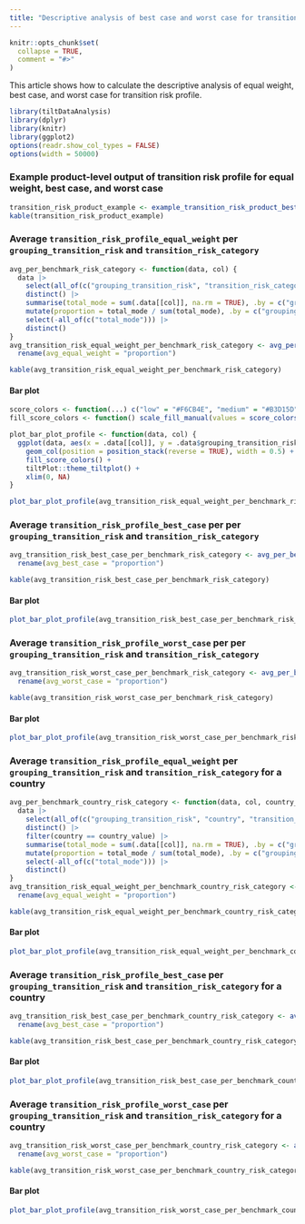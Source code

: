 ```yaml
---
title: "Descriptive analysis of best case and worst case for transition risk profile"
---
```


```r
knitr::opts_chunk$set(
  collapse = TRUE,
  comment = "#>"
)
```

This article shows how to calculate the descriptive analysis of equal weight,
best case, and worst case for transition risk profile.

```r
library(tiltDataAnalysis)
library(dplyr)
library(knitr)
library(ggplot2)
options(readr.show_col_types = FALSE)
options(width = 50000)
```

### Example product-level output of transition risk profile for equal weight, best case, and worst case

```r
transition_risk_product_example <- example_transition_risk_product_best_case_worst_case()
kable(transition_risk_product_example)
```

### Average `transition_risk_profile_equal_weight` per `grouping_transition_risk` and `transition_risk_category`

```r
avg_per_benchmark_risk_category <- function(data, col) {
  data |>
    select(all_of(c("grouping_transition_risk", "transition_risk_category", col))) |>
    distinct() |>
    summarise(total_mode = sum(.data[[col]], na.rm = TRUE), .by = c("grouping_transition_risk", "transition_risk_category")) |>
    mutate(proportion = total_mode / sum(total_mode), .by = c("grouping_transition_risk")) |>
    select(-all_of(c("total_mode"))) |>
    distinct()
}
avg_transition_risk_equal_weight_per_benchmark_risk_category <- avg_per_benchmark_risk_category(transition_risk_product_example, "transition_risk_profile_equal_weight") |>
  rename(avg_equal_weight = "proportion")

kable(avg_transition_risk_equal_weight_per_benchmark_risk_category)
```

#### Bar plot

```r
score_colors <- function(...) c("low" = "#F6CB4E", "medium" = "#B3D15D", "high" = "#E3693B")
fill_score_colors <- function() scale_fill_manual(values = score_colors(), na.value = "#0476D0")

plot_bar_plot_profile <- function(data, col) {
  ggplot(data, aes(x = .data[[col]], y = .data$grouping_transition_risk, fill = .data$transition_risk_category)) +
    geom_col(position = position_stack(reverse = TRUE), width = 0.5) +
    fill_score_colors() +
    tiltPlot::theme_tiltplot() +
    xlim(0, NA)
}

plot_bar_plot_profile(avg_transition_risk_equal_weight_per_benchmark_risk_category, "avg_equal_weight")
```

### Average `transition_risk_profile_best_case` per per `grouping_transition_risk` and `transition_risk_category`

```r
avg_transition_risk_best_case_per_benchmark_risk_category <- avg_per_benchmark_risk_category(transition_risk_product_example, "transition_risk_profile_best_case") |>
  rename(avg_best_case = "proportion")

kable(avg_transition_risk_best_case_per_benchmark_risk_category)
```

#### Bar plot

```r
plot_bar_plot_profile(avg_transition_risk_best_case_per_benchmark_risk_category, "avg_best_case")
```

### Average `transition_risk_profile_worst_case` per per `grouping_transition_risk` and `transition_risk_category`

```r
avg_transition_risk_worst_case_per_benchmark_risk_category <- avg_per_benchmark_risk_category(transition_risk_product_example, "transition_risk_profile_worst_case") |>
  rename(avg_worst_case = "proportion")

kable(avg_transition_risk_worst_case_per_benchmark_risk_category)
```

#### Bar plot

```r
plot_bar_plot_profile(avg_transition_risk_worst_case_per_benchmark_risk_category, "avg_worst_case")
```

### Average `transition_risk_profile_equal_weight` per `grouping_transition_risk` and `transition_risk_category` for a country

```r
avg_per_benchmark_country_risk_category <- function(data, col, country_value) {
  data |>
    select(all_of(c("grouping_transition_risk", "country", "transition_risk_category", col))) |>
    distinct() |>
    filter(country == country_value) |>
    summarise(total_mode = sum(.data[[col]], na.rm = TRUE), .by = c("grouping_transition_risk", "transition_risk_category")) |>
    mutate(proportion = total_mode / sum(total_mode), .by = c("grouping_transition_risk")) |>
    select(-all_of(c("total_mode"))) |>
    distinct()
}
avg_transition_risk_equal_weight_per_benchmark_country_risk_category <- avg_per_benchmark_country_risk_category(transition_risk_product_example, "transition_risk_profile_equal_weight", "france") |>
  rename(avg_equal_weight = "proportion")

kable(avg_transition_risk_equal_weight_per_benchmark_country_risk_category)
```

#### Bar plot

```r
plot_bar_plot_profile(avg_transition_risk_equal_weight_per_benchmark_country_risk_category, "avg_equal_weight")
```

### Average `transition_risk_profile_best_case` per `grouping_transition_risk` and `transition_risk_category` for a country

```r
avg_transition_risk_best_case_per_benchmark_country_risk_category <- avg_per_benchmark_country_risk_category(transition_risk_product_example, "transition_risk_profile_best_case", "france") |>
  rename(avg_best_case = "proportion")

kable(avg_transition_risk_best_case_per_benchmark_country_risk_category)
```

#### Bar plot

```r
plot_bar_plot_profile(avg_transition_risk_best_case_per_benchmark_country_risk_category, "avg_best_case")
```

### Average `transition_risk_profile_worst_case` per `grouping_transition_risk` and `transition_risk_category` for a country

```r
avg_transition_risk_worst_case_per_benchmark_country_risk_category <- avg_per_benchmark_country_risk_category(transition_risk_product_example, "transition_risk_profile_worst_case", "france") |>
  rename(avg_worst_case = "proportion")

kable(avg_transition_risk_worst_case_per_benchmark_country_risk_category)
```

#### Bar plot

```r
plot_bar_plot_profile(avg_transition_risk_worst_case_per_benchmark_country_risk_category, "avg_worst_case")
```
